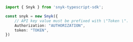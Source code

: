 ```typescript index.ts
import { Snyk } from 'snyk-typescript-sdk';

const snyk = new Snyk({
    // API key value must be prefixed with \"Token \".
    Authorization: "AUTHORIZATION",
    token: "TOKEN",
})
